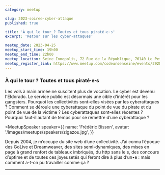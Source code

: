 ```yaml
---
category: meetup

slug: 2023-soiree-cyber-attaque
published: true

title: 'À qui le tour ? Toutes et tous piraté·e·s'
excerpt: 'Retour sur les cyber-attaques'

meetup_date: 2023-04-25
meetup_start_time: 19h00
meetup_end_time: 22h00
meetup_location: Seine Innopolis, 72 Rue de la République, 76140 Le Petit-Quevilly
meetup_register_link: https://www.meetup.com/codeursenseine/events/292850354/
---
```


### À qui le tour ? Toutes et tous piraté·e·s

Les vols à main armée ne suscitent plus de vocation. Le cyber est devenu l'Eldorado. Le service public est désormais une cible d'intérêt pour les gangsters. Pourquoi les collectivités sont-elles visées par les cyberattaques ? Comment se déroule une cyberattaque du point de vue du pirate et du point de vue de la victime ? Les cyberattaques sont-elles récentes ? Pourquoi faut-il autant de temps pour se remettre d’une cyberattaque ?

<MeetupSpeaker
  speaker={{
    name: 'Frédéric Bisson',
    avatar: '/images/meetups/speakers/zigazou.jpg',
  }}
>
  Depuis 2004, je m’occupe du site web d’une collectivité. J’ai connu l’époque
  des GoLive et Dreamweaver, des sites semi-dynamiques, des mises en page à
  grand renfort de tableaux imbriqués, du http sans le s, des concours d’uptime
  et de toutes ces joyeusetés qui feront dire à plus d’un•e : mais comment
  a-t-on pu travailler comme ça ?
</MeetupSpeaker>

---
